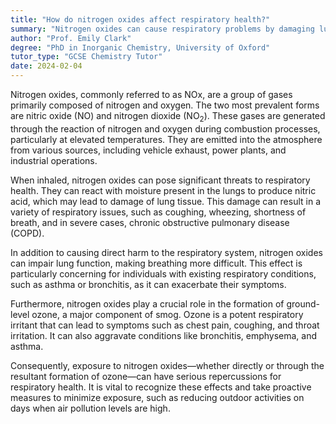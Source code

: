 ```yaml
---
title: "How do nitrogen oxides affect respiratory health?"
summary: "Nitrogen oxides can cause respiratory problems by damaging lung tissue and reducing lung function."
author: "Prof. Emily Clark"
degree: "PhD in Inorganic Chemistry, University of Oxford"
tutor_type: "GCSE Chemistry Tutor"
date: 2024-02-04
---
```


Nitrogen oxides, commonly referred to as NOx, are a group of gases primarily composed of nitrogen and oxygen. The two most prevalent forms are nitric oxide ($\text{NO}$) and nitrogen dioxide ($\text{NO}_2$). These gases are generated through the reaction of nitrogen and oxygen during combustion processes, particularly at elevated temperatures. They are emitted into the atmosphere from various sources, including vehicle exhaust, power plants, and industrial operations.

When inhaled, nitrogen oxides can pose significant threats to respiratory health. They can react with moisture present in the lungs to produce nitric acid, which may lead to damage of lung tissue. This damage can result in a variety of respiratory issues, such as coughing, wheezing, shortness of breath, and in severe cases, chronic obstructive pulmonary disease (COPD).

In addition to causing direct harm to the respiratory system, nitrogen oxides can impair lung function, making breathing more difficult. This effect is particularly concerning for individuals with existing respiratory conditions, such as asthma or bronchitis, as it can exacerbate their symptoms.

Furthermore, nitrogen oxides play a crucial role in the formation of ground-level ozone, a major component of smog. Ozone is a potent respiratory irritant that can lead to symptoms such as chest pain, coughing, and throat irritation. It can also aggravate conditions like bronchitis, emphysema, and asthma.

Consequently, exposure to nitrogen oxides—whether directly or through the resultant formation of ozone—can have serious repercussions for respiratory health. It is vital to recognize these effects and take proactive measures to minimize exposure, such as reducing outdoor activities on days when air pollution levels are high.
    